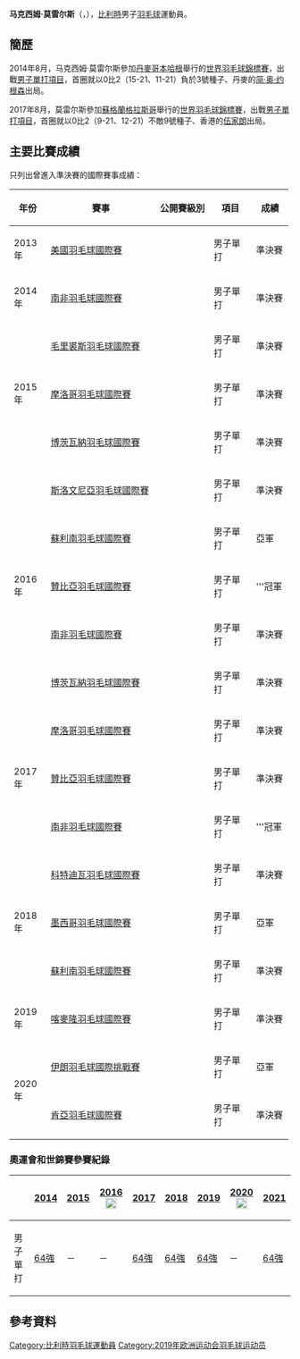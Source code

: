 {{noteTA|G1=Badminton}}
{{Infobox 羽球選手
| playername              = 马克西姆·莫雷尔斯<br />{{lang|ne|Maxime Moreels}}
| image                   = 
| size                    = 
| caption                 = 
| birth_name              = 
| date_of_birth           = {{birth_date_and_age|1991|6|12}}<ref>{{cite web|title=DETAIL - MAXIME MOREELS|url=http://www.yonex.be/players/detail/20|accessdate=2014-08-13|archive-date=2014-08-17|archive-url=https://web.archive.org/web/20140817132747/http://www.yonex.be/players/detail/20|dead-url=no}} Yonex Benelux {{en}}</ref>
| place_of_birth          = 
| height                  = 
| weight                  = 
| event                   = 男子單打
| country                 = {{BEL}}
| years_started           = 
| handedness              = 
| coach                   = 
| highest_ranking         = 第95位（男單）
| date_of_highest_ranking = 2014年5月8日<ref name="ranking">[http://bwfcontent.tournamentsoftware.com/ranking/player.aspx?id=7323&player=113602 BWF World Ranking - Ranking of Maxime MOREELS (25625)]{{en}}</ref>
| current_ranking         = 第99位（男單）
| date_of_current_ranking = 2014年8月7日<ref>[http://bwfcontent.tournamentsoftware.com/ranking/category.aspx?id=7323&category=472 BWF World Ranking - BWF世界排名榜 (8/7/2014) - Men's singles]{{en}}</ref>
| played                  = 56勝–78負（男單）<br/>1勝–7負（男雙）<br/>0勝–5負（混雙）
| titles                  = 
| bwf_profile             = DE33C888-230D-4E42-A67E-A44ED511969C
| bwf_id                  = 25625
| updated                 = 2014年8月13日
}}
{{MedalTableTop}}
{{MedalSport | 男子[[羽毛球|羽毛球]]}}
{{MedalCountry | {{BEL}}}}
{{MedalBottom}}
'''马克西姆·莫雷尔斯'''（{{lang-nl|'''Maxime Moreels'''}}，{{bd|1991年|6月12日}}），[[比利時|比利時]]男子[[羽毛球|羽毛球]]運動員。

==簡歷==
2014年8月，马克西姆·莫雷尔斯參加[[丹麥|丹麥]][[哥本哈根|哥本哈根]]舉行的[[2014年世界羽毛球錦標賽|世界羽毛球錦標賽]]，出戰[[2014年世界羽毛球錦標賽男子單打項目|男子單打項目]]，首圈就以0比2（15-21、11-21）負於3號種子、丹麥的[[简·奥·约根森|简·奥·约根森]]出局。

2017年8月，莫雷尔斯參加[[蘇格蘭|蘇格蘭]][[格拉斯哥|格拉斯哥]]舉行的[[2017年世界羽毛球錦標賽|世界羽毛球錦標賽]]，出戰[[2017年世界羽毛球錦標賽男子單打項目|男子單打項目]]，首圈就以0比2（9-21、12-21）不敵9號種子、香港的[[伍家朗|伍家朗]]出局。

==主要比賽成績==
只列出曾進入準決賽的國際賽事成績：
{| class=wikitable style="text-align:center; font-size:small;" 
!width="50"|年份
!width="180"|賽事
!width="80"|公開賽級別
!width="60"|項目
!width="50"|成績
|-
!rowspan="1"|2013年
|[[2013年美國羽毛球國際賽|美國羽毛球國際賽]]
|{{BWFIC}}
|男子單打
|bgcolor="#b8860b"|準決賽
|-
!rowspan="1"|2014年
|[[2014年南非羽毛球國際賽|南非羽毛球國際賽]]
|{{BWFIS}}
|男子單打
|bgcolor="#b8860b"|準決賽
|-
!rowspan="3"|2015年
|[[2015年毛里裘斯羽毛球國際賽|毛里裘斯羽毛球國際賽]]
|{{BWFIS}}
|男子單打
|bgcolor="#b8860b"|準決賽
|-
|[[2015年摩洛哥羽毛球國際賽|摩洛哥羽毛球國際賽]]
|{{BWFIS}}
|男子單打
|bgcolor="#b8860b"|準決賽
|-
|[[2015年博茨瓦納羽毛球國際賽|博茨瓦納羽毛球國際賽]]
|{{BWFIS}}
|男子單打
|bgcolor="#b8860b"|準決賽
|-
!rowspan="5"|2016年
|[[2016年斯洛文尼亞羽毛球國際賽|斯洛文尼亞羽毛球國際賽]]
|{{BWFIS}}
|男子單打
|bgcolor="#b8860b"|準決賽
|-
|[[2016年蘇利南羽毛球國際賽|蘇利南羽毛球國際賽]]
|{{BWFIS}}
|男子單打
|bgcolor="silver"|亞軍
|-
|[[2016年贊比亞羽毛球國際賽|贊比亞羽毛球國際賽]]
|{{BWFIS}}
|男子單打
|bgcolor="gold"|'''冠軍
|-
|[[2016年南非羽毛球國際賽|南非羽毛球國際賽]]
|{{BWFIS}}
|男子單打
|bgcolor="#b8860b"|準決賽
|-
|[[2016年博茨瓦納羽毛球國際賽|博茨瓦納羽毛球國際賽]]
|{{BWFIS}}
|男子單打
|bgcolor="#b8860b"|準決賽
|-
!rowspan="3"|2017年
|[[2017年摩洛哥羽毛球國際賽|摩洛哥羽毛球國際賽]]
|{{BWFIS}}
|男子單打
|bgcolor="#b8860b"|準決賽
|-
|[[2017年贊比亞羽毛球國際賽|贊比亞羽毛球國際賽]]
|{{BWFIS}}
|男子單打
|bgcolor="#b8860b"|準決賽
|-
|[[2017年南非羽毛球國際賽|南非羽毛球國際賽]]
|{{BWFIS}}
|男子單打
|bgcolor="gold"|'''冠軍
|-
!rowspan="3"|2018年
|[[2018年科特迪瓦羽毛球國際賽|科特迪瓦羽毛球國際賽]]
|{{BWFIS}}
|男子單打
|bgcolor="#b8860b"|準決賽
|-
|[[2018年墨西哥羽毛球國際賽|墨西哥羽毛球國際賽]]
|{{BWFIS}}
|男子單打
|bgcolor="silver"|亞軍
|-
|[[2018年蘇利南羽毛球國際賽|蘇利南羽毛球國際賽]]
|{{BWFIS}}
|男子單打
|bgcolor="#b8860b"|準決賽
|-
!rowspan="1"|2019年
|[[2019年喀麥隆羽毛球國際賽|喀麥隆羽毛球國際賽]]
|{{BWFIS}}
|男子單打
|bgcolor="#b8860b"|準決賽
|-
!rowspan="2"|2020年
|[[2020年伊朗羽毛球國際挑戰賽|伊朗羽毛球國際挑戰賽]]
|{{BWFIC}}
|男子單打
|bgcolor="silver"|亞軍
|-
|[[2020年肯亞羽毛球國際賽|肯亞羽毛球國際賽]]
|{{BWFFS}}
|男子單打
|bgcolor="#b8860b"|準決賽
|}
{{BWF賽事級別索引}}

===奧運會和世錦賽參賽紀錄===
{| class=wikitable style="text-align:center; font-size:small;" 
!
!width="50"|[[2014年世界羽毛球錦標賽|2014]]
!width="50"|[[2015年世界羽毛球錦標賽|2015]]
!width="80"|[[2016年夏季奧林匹克運動會羽毛球比賽|2016]] [[File:Olympic_rings_without_rims.svg|20px]]
!width="50"|[[2017年世界羽毛球錦標賽|2017]]
!width="50"|[[2018年世界羽毛球錦標賽|2018]]
!width="50"|[[2018年世界羽毛球錦標賽|2019]]
!width="80"|[[2020年夏季奧林匹克運動會羽毛球比賽|2020]] [[File:Olympic_rings_without_rims.svg|20px]]
!width="50"|[[2021年世界羽毛球錦標賽|2021]]
|-
!width="80"|男子單打
|[[2014年世界羽毛球錦標賽男子單打項目|64強]]
|－
|－
|[[2017年世界羽毛球錦標賽男子單打項目|64強]]
|[[2018年世界羽毛球錦標賽男子單打項目|64強]]
|[[2019年世界羽毛球錦標賽男子單打項目|64強]]
|－
|[[2021年世界羽毛球錦標賽男子單打項目|64強]]
|}

== 參考資料 ==
{{Reflist}}

{{DEFAULTSORT:Moreels, Maxime}}
[[Category:比利時羽毛球運動員|Category:比利時羽毛球運動員]]
[[Category:2019年欧洲运动会羽毛球运动员|Category:2019年欧洲运动会羽毛球运动员]]